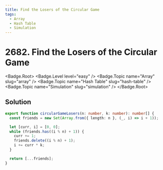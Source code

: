 ```yaml
---
title: Find the Losers of the Circular Game
tags:
  - Array
  - Hash Table
  - Simulation
---
```


# 2682. Find the Losers of the Circular Game

<Badge.Root>
  <Badge.Level level="easy" />
  <Badge.Topic name="Array" slug="array" />
  <Badge.Topic name="Hash Table" slug="hash-table" />
  <Badge.Topic name="Simulation" slug="simulation" />
</Badge.Root>

## Solution

```typescript filename="solution.ts" copy
export function circularGameLosers(n: number, k: number): number[] {
  const friends = new Set(Array.from({ length: n }, (_, i) => i + 1));

  let [curr, i] = [0, 0];
  while (friends.has((i % n) + 1)) {
    curr += 1;
    friends.delete((i % n) + 1);
    i += curr * k;
  }

  return [...friends];
}
```

<ProblemLink
  codingSite="leetcode"
  href="https://leetcode.com/problems/find-the-losers-of-the-circular-game"
  title="Find the Losers of the Circular Game"
/>
